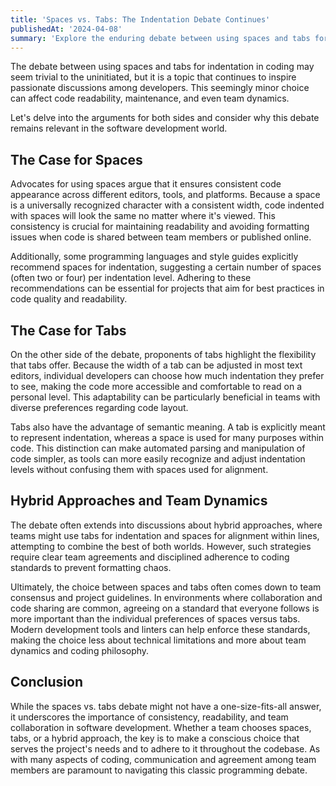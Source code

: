 ```yaml
---
title: 'Spaces vs. Tabs: The Indentation Debate Continues'
publishedAt: '2024-04-08'
summary: 'Explore the enduring debate between using spaces and tabs for code indentation, and why this choice matters more than you might think.'
---
```


The debate between using spaces and tabs for indentation in coding may seem
trivial to the uninitiated, but it is a topic that continues to inspire
passionate discussions among developers. This seemingly minor choice can affect
code readability, maintenance, and even team dynamics.

Let&apos;s delve into the arguments for both sides and consider why this debate
remains relevant in the software development world.

## The Case for Spaces

Advocates for using spaces argue that it ensures consistent code appearance
across different editors, tools, and platforms. Because a space is a universally
recognized character with a consistent width, code indented with spaces will
look the same no matter where it&apos;s viewed. This consistency is crucial for
maintaining readability and avoiding formatting issues when code is shared
between team members or published online.

Additionally, some programming languages and style guides explicitly recommend
spaces for indentation, suggesting a certain number of spaces (often two or
four) per indentation level. Adhering to these recommendations can be essential
for projects that aim for best practices in code quality and readability.

## The Case for Tabs

On the other side of the debate, proponents of tabs highlight the flexibility
that tabs offer. Because the width of a tab can be adjusted in most text
editors, individual developers can choose how much indentation they prefer to
see, making the code more accessible and comfortable to read on a personal
level. This adaptability can be particularly beneficial in teams with diverse
preferences regarding code layout.

Tabs also have the advantage of semantic meaning. A tab is explicitly meant to
represent indentation, whereas a space is used for many purposes within code.
This distinction can make automated parsing and manipulation of code simpler, as
tools can more easily recognize and adjust indentation levels without confusing
them with spaces used for alignment.

## Hybrid Approaches and Team Dynamics

The debate often extends into discussions about hybrid approaches, where teams
might use tabs for indentation and spaces for alignment within lines, attempting
to combine the best of both worlds. However, such strategies require clear team
agreements and disciplined adherence to coding standards to prevent formatting
chaos.

Ultimately, the choice between spaces and tabs often comes down to team
consensus and project guidelines. In environments where collaboration and code
sharing are common, agreeing on a standard that everyone follows is more
important than the individual preferences of spaces versus tabs. Modern
development tools and linters can help enforce these standards, making the
choice less about technical limitations and more about team dynamics and coding
philosophy.

## Conclusion

While the spaces vs. tabs debate might not have a one-size-fits-all answer, it
underscores the importance of consistency, readability, and team collaboration
in software development. Whether a team chooses spaces, tabs, or a hybrid
approach, the key is to make a conscious choice that serves the project's needs
and to adhere to it throughout the codebase. As with many aspects of coding,
communication and agreement among team members are paramount to navigating this
classic programming debate.

